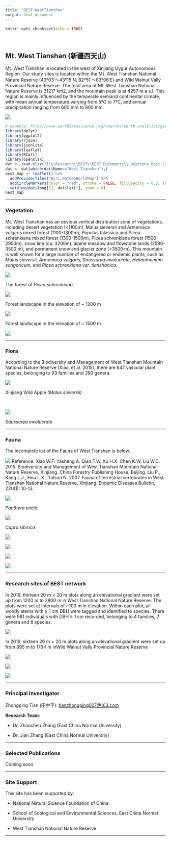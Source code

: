 ```yaml
---
title: "BEST-WestTianshan"
output: html_document
---
```


```r
knitr::opts_chunk$set(echo = TRUE)
```

<br>

## Mt. West Tianshan (新疆西天山)

Mt. West Tianshan is located in the west of Xinjiang Uygur Autonomous Region. Our study sites is located within the Mt. West Tianshan National Nature Reserve (43°03′～43°15’N, 82°51′～83°06′E) and Wild Walnut Vally Provincial Nature Reserve. The total area of Mt. West Tianshan National Nature Reserve is 31217 km2, and the mountain peak is at 4257 m a.s.l. This region is mainly influenced by the temperate semiarid continental climate, with mean annual temperature varying from 5℃ to 7℃, and annual precipitation ranging from 600 mm to 800 mm.

<div align="center">
[![](Pictures/Xitianshan-4.jpg)](Pictures/Xitianshan-4.jpg){#id .class width=30% height=30%}

```r
# example: https://www.earthdatascience.org/courses/earth-analytics/get-data-using-apis/leaflet-r/
library(dplyr)
library(ggplot2)
library(rjson)
library(jsonlite)
library(leaflet)
library(RCurl)
library(openxlsx)
dat <- read.xlsx("I:\\Research\\BEST\\BEST_Documents\\Locations_Best_Current.xlsx")
dat <- dat[which(dat$Name=="West Tianshan"),]
best_map <- leaflet() %>%
  addProviderTiles("Esri.NatGeoWorldMap") %>%
  addCircleMarkers(color = "red", stroke = FALSE, fillOpacity = 0.5, lng=dat$long, lat=dat$lat, popup=dat$NameCN)%>%
  setView(dat$long[1], dat$lat[1], zoom = 8)
best_map
```
</div>

<hr>

### **Vegetation**

Mt. West Tianshan has an obvious vertical distribution zone of vegetations, including desert vegetation (<1100m), Malus sieversii and Armeniaca vulgaris mixed forest (1100-1300m), Populus talassica and Picea schrenkiana mixed forest (1300-1500m), Picea schrenkiana forest (1500-2950m), snow line (ca. 3200m), alpine meadow and flowstone lands (2590-3500 m), and permanent snow and glacier zone (>3500 m). This mountain is well known for a large number of endangered or endemic plants, such as *Malus sieversii*, *Armeniaca vulgaris*, *Saussurea involucrate*, *Helianthemum songaricum*, and *Picea schrenkiana var. tianshanica*.

<div align="center">
[![](Pictures/Xitianshan-15.jpg)](Pictures/Xitianshan-15.jpg){#id .class width=30% height=30%}

The forest of *Picea schrenkiana*
<br>
 
[![](Pictures/Xitianshan-6.jpg)](Pictures/Xitianshan-6.jpg){#id .class width=30% height=30%}

Forest landscape in the elevation of ~ 1200 m
<br>

[![](Pictures/Xitianshan-7.jpg)](Pictures/Xitianshan-7.jpg){#id .class width=30% height=30%}

Forest landscape in the elevation of ~ 1500 m
<br>
 
[![](Pictures/Xitianshan-1.jpg)](Pictures/Xitianshan-1.jpg){#id .class width=30% height=30%}
</div>

<hr>


### **Flora**

According to the Biodiversity and Management of West Tianshan Mountain National Nature Reserve (Xiao, et al. 2015), there are 847 vascular plant species, belonging to 93 families and 390 genera.

<div align="center">
[![](Pictures/Xitianshan-3.jpg)](Pictures/Xitianshan-3.jpg){#id .class width=30% height=30%}

Xinjiang Wild Apple *(Malus sieversii)*

<br>

[![](Pictures/Xitianshan-8.jpg)](Pictures/Xitianshan-8.jpg){#id .class width=30% height=30%}

*Saussurea involucrate*
</div>

<hr>

### **Fauna**

The incomplete list of the Fauna of West Tianshan is below.

<div align="center">
[![](Pictures/Xitianshan-9.png)](Pictures/Xitianshan-9.png){#id .class width=30% height=30%}
Reference:
Xiao W.F. Yasheng A. Qian F.W. Xu H.X. Chen K.W. Liu W.C. 2015. Biodiversity and Management of West Tianshan Mountain National Nature Reserve, Xinjiang. China Forestry Publishing House, Beijing. 
Liu P., Kang L.J., Hou L.X., Tulson N. 2007. Fauna of terrestrial vertebrates in West Tianshan National Nature Reserve, Xinjiang. Endemic Diseases Bulletin, 22(41): 10-13.
<br>

[![](Pictures/Xitianshan-10.jpg)](Pictures/Xitianshan-10.jpg){#id .class width=30% height=30%}

*Panthera uncia*
<br>

[![](Pictures/Xitianshan-11.jpg)](Pictures/Xitianshan-11.jpg){#id .class width=30% height=30%}

*Capra sibirica*

[![](Pictures/Xitianshan-16.jpg)](Pictures/Xitianshan-16.jpg){#id .class width=30% height=30%}

[![](Pictures/Xitianshan-19.jpg)](Pictures/Xitianshan-19.jpg){#id .class width=30% height=30%}

[![](Pictures/Xitianshan-17.JPG)](Pictures/Xitianshan-17.JPG){#id .class width=30% height=30%}

[![](Pictures/Xitianshan-18.jpg)](Pictures/Xitianshan-18.jpg){#id .class width=30% height=30%}

</div>
<hr>

### **Research sites of BEST network**

In 2019, thirteen 20 m × 20 m plots along an elevational gradient were set up from 1200 m to 2800 m in West Tianshan National Nature Reserve. The plots were set at intervals of ~100 m in elevation. Within each plot, all woody stems with ≥ 1 cm DBH were tagged and identified to species. There were 981 individuals with DBH ≥ 1 cm recorded, belonging to 4 families, 7 genera and 8 species.

[![](Pictures/Xitianshan-13.jpg)](Pictures/Xitianshan-13.jpg){#id .class width=30% height=30%}
<br>

In 2019,  sixteen 20 m × 20 m plots along an elevational gradient were set up from 895 m to 1794 m inWild Walnut Vally Provincial Nature Reserve

[![](Pictures/Xitianshan-14.png)](Pictures/Xitianshan-14.png){#id .class width=30% height=30%}

[![](Pictures/Xitianshan-21.JPG)](Pictures/Xitianshan-21.JPG){#id .class width=30% height=30%}

[![](Pictures/Xitianshan-20.JPG)](Pictures/Xitianshan-20.JPG){#id .class width=30% height=30%}

<hr>

### **Principal Investigator**

Zhongping Tian (田中平): [tianzhongping007@163.com](mailto:tianzhongping007@163.com)

**Research Team**:

-   Dr. Zhaochen Zhang (East China Normal University)

-   Dr. Jian Zhang (East China Normal University)

<hr>

### **Selected Publications**

Coming soon.
<hr>

### **Site Support**

This site has been supported by:

-   National Natural Science Foundation of China

-   School of Ecological and Environmental Sciences, East China Normal University

-   West Tianshan National Nature Reserve

<hr>